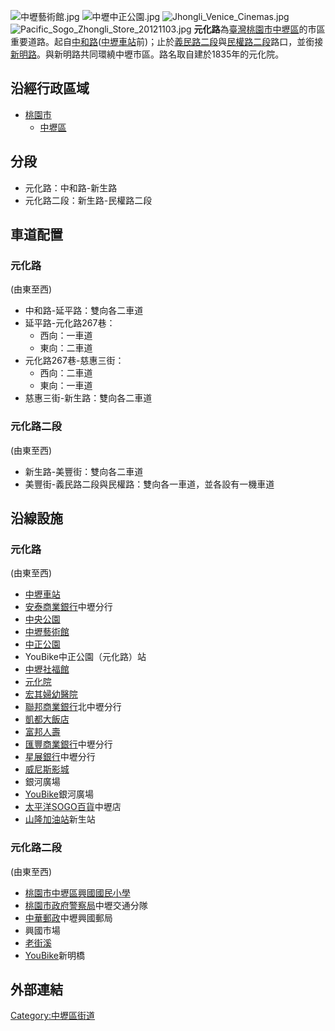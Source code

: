 {{Infobox TwRoad2|
|bgcolorh=darkgreen
|colorh=white
|code=
|name=元化路
|enname=Yuanhua Road
|level=
|length=1.8
|lastext=
|speedhigh=50
|line=4
|start=[[中和路_(中壢區)|中和路]]
|end=[[義民路_(桃園市)|義民路二段]]
|junc=[[File:TW_CHW114.svg|23px]][[中山路_(中壢區)|中山路]]<br>[[中美路|中美路]]<br>[[中央東路|中央東路]]<br>[[File:TW_CHW110a.svg|30px]][[延平路_(中壢區)|延平路]]<br>[[File:TW_CHW113c.svg|30px]][[新生路_(中壢區)|新生路]]<br>[[File:TW_CHW113.svg|23px]][[中豐路_(桃園市)|中豐路]]<br>[[義民路_(桃園市)|義民路二段]]和[[民權路_(中壢區)|民權路]]
|img=
|cap=
|size=
|left=新明路
|leftlink=新明路 (中壢區)
|right=健行路
|rightlink=健行路 (桃園市)#中壢區
|leftdirection=W
|rightdirection=S
|sec=2
}}
[[File:中壢藝術館.jpg|thumb]]
[[File:中壢中正公園.jpg|thumb]]
[[File:Jhongli_Venice_Cinemas.jpg|thumb]]
[[File:Pacific_Sogo_Zhongli_Store_20121103.jpg|thumb]]
'''元化路'''為[[臺灣|臺灣]][[桃園市|桃園市]][[中壢區|中壢區]]的市區重要道路。起自[[中和路_(中壢區)|中和路]]([[中壢車站|中壢車站]]前)；止於[[義民路_(桃園市)|義民路二段]]與[[民權路_(中壢區)|民權路二段]]路口，並銜接[[新明路_(中壢區)|新明路]]。與新明路共同環繞中壢市區。路名取自建於1835年的元化院。

==沿經行政區域==
*[[桃園市|桃園市]]
**[[中壢區|中壢區]]

==分段==
*元化路：中和路-新生路
*元化路二段：新生路-民權路二段

==車道配置==
===元化路===
(由東至西)
*中和路-延平路：雙向各二車道
*延平路-元化路267巷：
**西向：一車道
**東向：二車道
*元化路267巷-慈惠三街：
**西向：二車道
**東向：一車道
*慈惠三街-新生路：雙向各二車道

===元化路二段===
(由東至西)
*新生路-美豐街：雙向各二車道
*美豐街-義民路二段與民權路：雙向各一車道，並各設有一機車道

==沿線設施==
===元化路===
(由東至西)
*[[中壢車站|中壢車站]]
*[[安泰商業銀行|安泰商業銀行]]中壢分行
*[[中央公園_(桃園市)|中央公園]]
*[[中壢藝術館|中壢藝術館]]
*[[中正公園_(中壢區)|中正公園]]
*YouBike中正公園（元化路）站
*[[中壢社福館|中壢社福館]]
*[[元化院|元化院]]
*[[宏其婦幼醫院|宏其婦幼醫院]]
*[[聯邦商業銀行|聯邦商業銀行]]北中壢分行
*[http://www.hotelkd.com.tw/ 凱都大飯店] {{Wayback|url=http://www.hotelkd.com.tw/ |date=20201026014329 }}
*[[富邦人壽|富邦人壽]]
*[[匯豐商業銀行|匯豐商業銀行]]中壢分行
*[[星展銀行|星展銀行]]中壢分行
*[[威尼斯影城|威尼斯影城]]
*銀河廣場
*[[YouBike|YouBike]]銀河廣場
*[[太平洋SOGO百貨|太平洋SOGO百貨]]中壢店
*[[山隆加油站|山隆加油站]]新生站

===元化路二段===
(由東至西)
*[http://www.sgps.tyc.edu.tw/ 桃園市中壢區興國國民小學] {{Wayback|url=http://www.sgps.tyc.edu.tw/ |date=20200530130705 }}
*[[桃園市政府警察局|桃園市政府警察局]]中壢交通分隊
*[[中華郵政|中華郵政]]中壢興國郵局
*興國市場
*[[老街溪|老街溪]]
*[[YouBike|YouBike]]新明橋

==外部連結==
{{Zhongli_District_Main_Roads}}

[[Category:中壢區街道|Category:中壢區街道]]